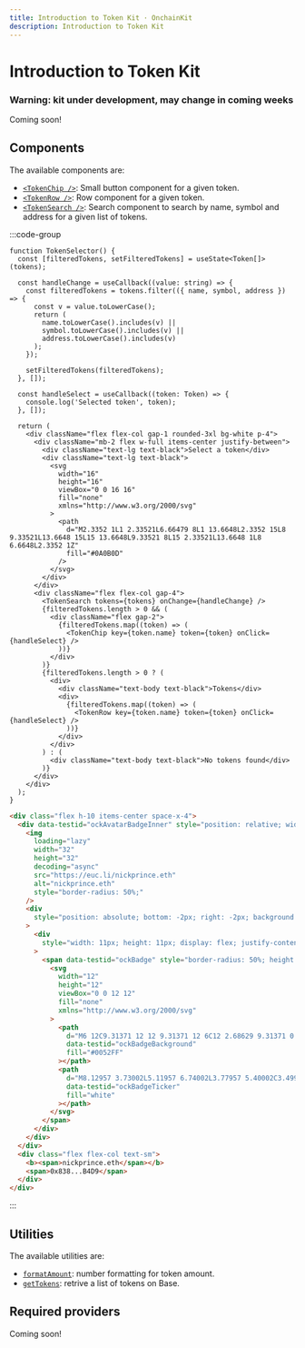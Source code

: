 ```yaml
---
title: Introduction to Token Kit · OnchainKit
description: Introduction to Token Kit
---
```



# Introduction to Token Kit

### Warning: kit under development, may change in coming weeks

Coming soon!

## Components

The available components are:

- [`<TokenChip />`](/token/token-chip): Small button component for a given token.
- [`<TokenRow />`](/token/token-row): Row component for a given token.
- [`<TokenSearch />`](/token/token-search): Search component to search by name, symbol and address for a given list of tokens.

:::code-group

```tsx [code]
function TokenSelector() {
  const [filteredTokens, setFilteredTokens] = useState<Token[]>(tokens);

  const handleChange = useCallback((value: string) => {
    const filteredTokens = tokens.filter(({ name, symbol, address }) => {
      const v = value.toLowerCase();
      return (
        name.toLowerCase().includes(v) ||
        symbol.toLowerCase().includes(v) ||
        address.toLowerCase().includes(v)
      );
    });

    setFilteredTokens(filteredTokens);
  }, []);

  const handleSelect = useCallback((token: Token) => {
    console.log('Selected token', token);
  }, []);

  return (
    <div className="flex flex-col gap-1 rounded-3xl bg-white p-4">
      <div className="mb-2 flex w-full items-center justify-between">
        <div className="text-lg text-black">Select a token</div>
        <div className="text-lg text-black">
          <svg
            width="16"
            height="16"
            viewBox="0 0 16 16"
            fill="none"
            xmlns="http://www.w3.org/2000/svg"
          >
            <path
              d="M2.3352 1L1 2.33521L6.66479 8L1 13.6648L2.3352 15L8 9.33521L13.6648 15L15 13.6648L9.33521 8L15 2.33521L13.6648 1L8 6.6648L2.3352 1Z"
              fill="#0A0B0D"
            />
          </svg>
        </div>
      </div>
      <div className="flex flex-col gap-4">
        <TokenSearch tokens={tokens} onChange={handleChange} />
        {filteredTokens.length > 0 && (
          <div className="flex gap-2">
            {filteredTokens.map((token) => (
              <TokenChip key={token.name} token={token} onClick={handleSelect} />
            ))}
          </div>
        )}
        {filteredTokens.length > 0 ? (
          <div>
            <div className="text-body text-black">Tokens</div>
            <div>
              {filteredTokens.map((token) => (
                <TokenRow key={token.name} token={token} onClick={handleSelect} />
              ))}
            </div>
          </div>
        ) : (
          <div className="text-body text-black">No tokens found</div>
        )}
      </div>
    </div>
  );
}
```

```html [return html]
<div class="flex h-10 items-center space-x-4">
  <div data-testid="ockAvatarBadgeInner" style="position: relative; width: 32px; height: 32px;">
    <img
      loading="lazy"
      width="32"
      height="32"
      decoding="async"
      src="https://euc.li/nickprince.eth"
      alt="nickprince.eth"
      style="border-radius: 50%;"
    />
    <div
      style="position: absolute; bottom: -2px; right: -2px; background: transparent; display: flex; justify-content: center; align-items: center; width: 15px; height: 15px; border-radius: 9999px;"
    >
      <div
        style="width: 11px; height: 11px; display: flex; justify-content: center; align-items: center;"
      >
        <span data-testid="ockBadge" style="border-radius: 50%; height: 12px; width: 12px;">
          <svg
            width="12"
            height="12"
            viewBox="0 0 12 12"
            fill="none"
            xmlns="http://www.w3.org/2000/svg"
          >
            <path
              d="M6 12C9.31371 12 12 9.31371 12 6C12 2.68629 9.31371 0 6 0C2.68629 0 0 2.68629 0 6C0 9.31371 2.68629 12 6 12Z"
              data-testid="ockBadgeBackground"
              fill="#0052FF"
            ></path>
            <path
              d="M8.12957 3.73002L5.11957 6.74002L3.77957 5.40002C3.49957 5.12002 3.04957 5.12002 2.76957 5.40002C2.48957 5.68002 2.48957 6.13002 2.76957 6.41002L4.10957 7.75002L4.59957 8.24002C4.90957 8.55002 5.41957 8.55002 5.72957 8.24002L9.17957 4.79002C9.45957 4.51002 9.45957 4.06002 9.17957 3.78002L9.12957 3.73002C8.84957 3.45002 8.39957 3.45002 8.11957 3.73002H8.12957Z"
              data-testid="ockBadgeTicker"
              fill="white"
            ></path>
          </svg>
        </span>
      </div>
    </div>
  </div>
  <div class="flex flex-col text-sm">
    <b><span>nickprince.eth</span></b>
    <span>0x838...B4D9</span>
  </div>
</div>
```

:::

<App>
  <TokenSelector />
</App>

## Utilities

The available utilities are:

- [`formatAmount`](/token/format-amount): number formatting for token amount.
- [`getTokens`](/token/get-tokens): retrive a list of tokens on Base.

## Required providers

Coming soon!
